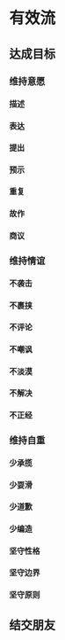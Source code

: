 # 有效流

## 达成目标

### 维持意愿

#### 描述

#### 表达

#### 提出

#### 预示

#### 重复

#### 故作

#### 商议

### 维持情谊

#### 不袭击

#### 不裹挟

#### 不评论

#### 不嘲讽

#### 不淡漠

#### 不解决

#### 不正经

### 维持自重

#### 少承揽

#### 少耍滑

#### 少道歉

#### 少编造

#### 坚守性格

#### 坚守边界

#### 坚守原则

## 结交朋友
